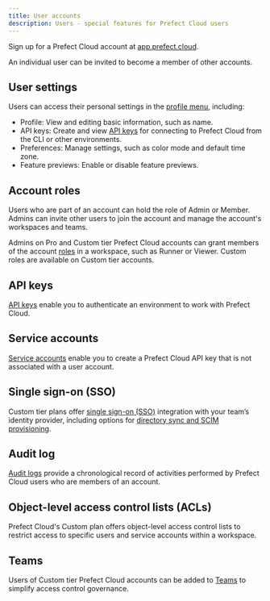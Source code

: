 ```yaml
---
title: User accounts
description: Users - special features for Prefect Cloud users
---
```


Sign up for a Prefect Cloud account at [app.prefect.cloud](https://app.prefect.cloud).

An individual user can be invited to become a member of other accounts.

## User settings

Users can access their personal settings in the [profile menu](https://app.prefect.cloud/my/profile), including:

- Profile: View and editing basic information, such as name.
- API keys: Create and view [API keys](/cloud/users/api-keys/) for connecting to Prefect Cloud from the CLI or other environments.
- Preferences: Manage settings, such as color mode and default time zone.
- Feature previews: Enable or disable feature previews.

## Account roles

Users who are part of an account can hold the role of Admin or Member.
Admins can invite other users to join the account and manage the account's workspaces and teams.

Admins on Pro and Custom tier Prefect Cloud accounts can grant members of the account [roles](/cloud/users/roles/) in a workspace, such as Runner or Viewer.
Custom roles are available on Custom tier accounts.

## API keys

[API keys](/cloud/users/api-keys/) enable you to authenticate an environment to work with Prefect Cloud.

## Service accounts <span class="badge pro"></span> <span class="badge custom"></span>

[Service accounts](/cloud/users/service-accounts/) enable you to create a Prefect Cloud API key that is not associated with a user account.

## Single sign-on (SSO) <span class="badge pro"></span> <span class="badge custom"></span>

Custom tier plans offer [single sign-on (SSO)](/cloud/users/sso/) integration with your team’s identity provider, including options for [directory sync and SCIM provisioning](/cloud/users/sso/#directory-sync).

## Audit log <span class="badge pro"></span> <span class="badge custom"></span>

[Audit logs](/cloud/users/audit-log/) provide a chronological record of activities performed by Prefect Cloud users who are members of an account.

## Object-level access control lists (ACLs) <span class="badge custom"></span>

Prefect Cloud's Custom plan offers object-level access control lists to restrict access to specific users and service accounts within a workspace.

## Teams <span class="badge custom"></span>

Users of Custom tier Prefect Cloud accounts can be added to [Teams](/cloud/users/teams/) to simplify access control governance.
